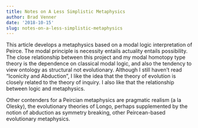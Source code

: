 ```yaml
---
title: Notes on A Less Simplistic Metaphysics
author: Brad Venner
date: '2018-10-15'
slug: notes-on-a-less-simplistic-metaphysics
---
```


This article develops a metaphysics based on a modal logic interpretation of Peirce.  The modal principle is necessity entails actuality entails possibility.  The close relationship between this project and my modal homotopy type theory is the dependence on classical modal logic, and also the tendency to view ontology as structural not evolutionary.  Although I still haven't read "Iconicity and Abduction", I like the idea that the theory of evolution is closely related to the theory of inquiry.  I also like that the relationship between logic and metaphysics.  

Other contenders for a Peircian metaphysics are pragmatic realism (a la Olesky), the evolutionary theories of Longo, perhaps supplemented by the notion of abduction as symmetry breaking, other Peircean-based evolutionary metaphysics.
